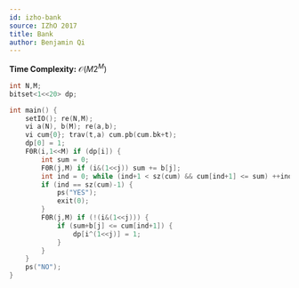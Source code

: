 ```yaml
---
id: izho-bank
source: IZhO 2017
title: Bank
author: Benjamin Qi
---
```


**Time Complexity:** $\mathcal{O}(M2^M)$

```cpp
int N,M;
bitset<1<<20> dp;

int main() {
	setIO(); re(N,M);
	vi a(N), b(M); re(a,b);
	vi cum{0}; trav(t,a) cum.pb(cum.bk+t);
	dp[0] = 1;
	F0R(i,1<<M) if (dp[i]) {
		int sum = 0;
		F0R(j,M) if (i&(1<<j)) sum += b[j];
		int ind = 0; while (ind+1 < sz(cum) && cum[ind+1] <= sum) ++ind;
		if (ind == sz(cum)-1) {
			ps("YES");
			exit(0);
		}
		F0R(j,M) if (!(i&(1<<j))) {
			if (sum+b[j] <= cum[ind+1]) {
				dp[i^(1<<j)] = 1;
			}
		}
	}
	ps("NO");
}
```